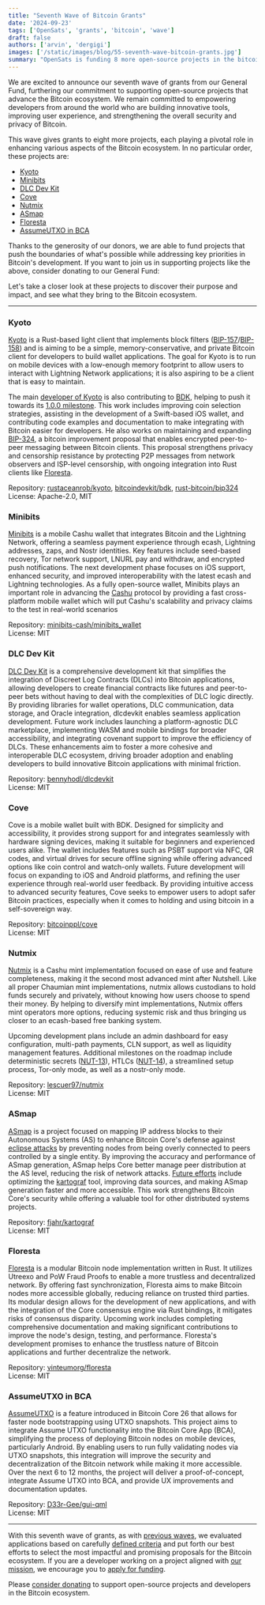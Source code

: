 ```yaml
---
title: "Seventh Wave of Bitcoin Grants"
date: '2024-09-23'
tags: ['OpenSats', 'grants', 'bitcoin', 'wave']
draft: false
authors: ['arvin', 'dergigi']
images: ['/static/images/blog/55-seventh-wave-bitcoin-grants.jpg']
summary: "OpenSats is funding 8 more open-source projects in the bitcoin ecosystem."
---
```


We are excited to announce our seventh wave of grants from our General Fund,
furthering our commitment to supporting open-source projects that advance the
Bitcoin ecosystem. We remain committed to empowering developers from around the
world who are building innovative tools, improving user experience, and
strengthening the overall security and privacy of Bitcoin.

This wave gives grants to eight more projects, each playing a pivotal role in
enhancing various aspects of the Bitcoin ecosystem. In no particular order,
these projects are:

- [Kyoto](#kyoto)  
- [Minibits](#minibits)  
- [DLC Dev Kit](#dlc-dev-kit)  
- [Cove](#cove)  
- [Nutmix](#nutmix)  
- [ASmap](#asmap)  
- [Floresta](#floresta)  
- [AssumeUTXO in BCA](#assumeutxo-in-bca)  

Thanks to the generosity of our donors, we are able to fund projects that push
the boundaries of what's possible while addressing key priorities in Bitcoin's
development. If you want to join us in supporting projects like the above,
consider donating to our General Fund:

<center>
    <DonateToGeneralFundButton/>
</center>

Let's take a closer look at these projects to discover their purpose and impact,
and see what they bring to the Bitcoin ecosystem.

---

### Kyoto

[Kyoto](https://github.com/rustaceanrob/kyoto/blob/master/doc/DETAILS.md) is a
Rust-based light client that implements block filters
([BIP-157](https://github.com/bitcoin/bips/blob/master/bip-0157.mediawiki)/[BIP-158](https://github.com/bitcoin/bips/blob/master/bip-0158.mediawiki))
and is aiming to be a simple, memory-conservative, and private Bitcoin client
for developers to build wallet applications. The goal for Kyoto is to run on
mobile devices with a low-enough memory footprint to allow users to interact
with Lightning Network applications; it is also aspiring to be a client that is
easy to maintain.

The main [developer of Kyoto](https://github.com/rustaceanrob) is also
contributing to
[BDK](https://github.com/bitcoindevkit/bdk/blob/master/README.md), helping to
push it towards its [1.0.0
milestone](https://github.com/orgs/bitcoindevkit/projects/14). This work
includes improving coin selection strategies, assisting in the development of a
Swift-based iOS wallet, and contributing code examples and documentation to make
integrating with Bitcoin easier for developers. He also works on maintaining and
expanding
[BIP-324](https://github.com/bitcoin/bips/blob/master/bip-0324.mediawiki), a
bitcoin improvement proposal that enables encrypted peer-to-peer messaging
between Bitcoin clients. This proposal strengthens privacy and censorship
resistance by protecting P2P messages from network observers and ISP-level
censorship, with ongoing integration into Rust clients like
[Floresta](https://github.com/vinteumorg/Floresta/blob/master/README.md).

Repository: [rustaceanrob/kyoto](https://github.com/rustaceanrob/kyoto),
[bitcoindevkit/bdk](https://github.com/bitcoindevkit/bdk),
[rust-bitcoin/bip324](https://github.com/rust-bitcoin/bip324)  
License: Apache-2.0, MIT

### Minibits

[Minibits](https://www.minibits.cash/) is a mobile Cashu wallet that integrates
Bitcoin and the Lightning Network, offering a seamless payment experience
through ecash, Lightning addresses, zaps, and Nostr identities. Key features
include seed-based recovery, Tor network support, LNURL pay and withdraw, and
encrypted push notifications. The next development phase focuses on iOS support,
enhanced security, and improved interoperability with the latest ecash and
Lightning technologies. As a fully open-source wallet, Minibits plays an
important role in advancing the [Cashu](https://cashu.space/) protocol by
providing a fast cross-platform mobile wallet which will put Cashu's scalability
and privacy claims to the test in real-world scenarios

Repository:
[minibits-cash/minibits_wallet](https://github.com/minibits-cash/minibits_wallet)  
License: MIT

### DLC Dev Kit

[DLC Dev Kit](https://www.dlcdevkit.com/) is a comprehensive development kit
that simplifies the integration of Discreet Log Contracts (DLCs) into Bitcoin
applications, allowing developers to create financial contracts like futures and
peer-to-peer bets without having to deal with the complexities of DLC logic
directly. By providing libraries for wallet operations, DLC communication, data
storage, and Oracle integration, dlcdevkit enables seamless application
development. Future work includes launching a platform-agnostic DLC marketplace,
implementing WASM and mobile bindings for broader accessibility, and integrating
covenant support to improve the efficiency of DLCs. These enhancements aim to
foster a more cohesive and interoperable DLC ecosystem, driving broader adoption
and enabling developers to build innovative Bitcoin applications with minimal
friction.

Repository: [bennyhodl/dlcdevkit](https://github.com/bennyhodl/dlcdevkit)  
License: MIT

### Cove

Cove is a mobile wallet built with BDK. Designed for simplicity and
accessibility, it provides strong support for and integrates seamlessly with
hardware signing devices, making it suitable for beginners and experienced users
alike. The wallet includes features such as PSBT support via NFC, QR codes, and
virtual drives for secure offline signing while offering advanced options like
coin control and watch-only wallets. Future development will focus on expanding
to iOS and Android platforms, and refining the user experience through
real-world user feedback. By providing intuitive access to advanced security
features, Cove seeks to empower users to adopt safer Bitcoin practices,
especially when it comes to holding and using bitcoin in a self-sovereign way.

Repository: [bitcoinppl/cove](https://github.com/bitcoinppl/cove)  
License: MIT

### Nutmix

[Nutmix](https://cashumints.space/cashu-mint/nutmix/) is a Cashu mint
implementation focused on ease of use and feature completeness, making it the
second most advanced mint after Nutshell. Like all proper Chaumian mint
implementations, nutmix allows custodians to hold funds securely and privately,
without knowing how users choose to spend their money. By helping to diversify
mint implementations, Nutmix offers mint operators more options, reducing
systemic risk and thus bringing us closer to an ecash-based free banking system.

Upcoming development plans include an admin dashboard for easy configuration,
multi-path payments, CLN support, as well as liquidity management features.
Additional milestones on the roadmap include deterministic secrets
([NUT-13](https://github.com/cashubtc/nuts/blob/main/13.md)), HTLCs
([NUT-14](https://github.com/cashubtc/nuts/blob/main/14.md)), a streamlined
setup process, Tor-only mode, as well as a nostr-only mode.

Repository: [lescuer97/nutmix](https://github.com/lescuer97/nutmix)  
License: MIT

### ASmap

[ASmap](https://asmap.org/) is a project focused on mapping IP address blocks to
their Autonomous Systems (AS) to enhance Bitcoin Core's defense against [eclipse
attacks](https://bitcoinops.org/en/topics/eclipse-attacks/) by preventing nodes
from being overly connected to peers controlled by a single entity. By improving
the accuracy and performance of ASmap generation, ASmap helps Core better manage
peer distribution at the AS level, reducing the risk of network attacks. [Future
efforts](https://github.com/fjahr/kartograf/issues/11) include optimizing the
[kartograf](https://github.com/fjahr/kartograf) tool, improving data sources,
and making ASmap generation faster and more accessible. This work strengthens
Bitcoin Core's security while offering a valuable tool for other distributed
systems projects.

Repository: [fjahr/kartograf](https://github.com/fjahr/kartograf)  
License: MIT

### Floresta

[Floresta](https://docs.getfloresta.sh/floresta/) is a modular Bitcoin node
implementation written in Rust. It utilizes Utreexo and PoW Fraud Proofs to
enable a more trustless and decentralized network. By offering fast
synchronization, Floresta aims to make Bitcoin nodes more accessible globally,
reducing reliance on trusted third parties. Its modular design allows for the
development of new applications, and with the integration of the Core consensus
engine via Rust bindings, it mitigates risks of consensus disparity. Upcoming
work includes completing comprehensive documentation and making significant
contributions to improve the node's design, testing, and performance. Floresta's
development promises to enhance the trustless nature of Bitcoin applications and
further decentralize the network.

Repository: [vinteumorg/floresta](https://github.com/vinteumorg/floresta)  
License: MIT

### AssumeUTXO in BCA

[AssumeUTXO](https://bitcoinops.org/en/topics/assumeutxo/) is a feature
introduced in Bitcoin Core 26 that allows for faster node bootstrapping using
UTXO snapshots. This project aims to integrate Assume UTXO functionality into
the Bitcoin Core App (BCA), simplifying the process of deploying Bitcoin nodes
on mobile devices, particularly Android. By enabling users to run fully
validating nodes via UTXO snapshots, this integration will improve the security
and decentralization of the Bitcoin network while making it more accessible.
Over the next 6 to 12 months, the project will deliver a proof-of-concept,
integrate Assume UTXO into BCA, and provide UX improvements and documentation
updates.

Repository:
[D33r-Gee/gui-qml](https://github.com/D33r-Gee/gui-qml/tree/sjors-au-sig-custom?tab=License-1-ov-file)  
License: MIT

---

With this seventh wave of grants, as with [previous waves](/tags/wave), we
evaluated applications based on carefully [defined criteria](/apply#criteria)
and put forth our best efforts to select the most impactful and promising
proposals for the Bitcoin ecosystem. If you are a developer working on a project
aligned with [our mission](/mission), we encourage you to [apply for
funding](/apply).

Please [consider donating](/donate) to support open-source projects and
developers in the Bitcoin ecosystem.

<center>
    <DonateToGeneralFundButton/>
</center>
